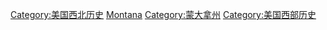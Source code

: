 [[Category:美国西北历史|Category:美国西北历史]]
[[Category:美國各州歷史|Montana]]
[[Category:蒙大拿州|Category:蒙大拿州]]
[[Category:美国西部历史|Category:美国西部历史]]